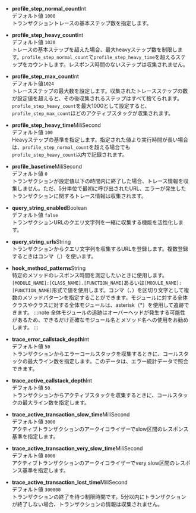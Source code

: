 -   **profile_step_normal_count**<span class='type'>Int</span><br/>
      デフォルト値 `1000`<br/>
      トランザクショントレースの基本ステップ数を指定します。

-   **profile_step_heavy_count**<span class='type'>Int</span><br/>
      デフォルト値 `1020`<br/>
      トレースの基本ステップを超えた場合、最大heavyステップ数を制限します。`profile_step_normal_count`で`profile_step_heavy_time`を超えるステップをカウントします。レスポンス時間のないステップは収集されません。

-   **profile_step_max_count**<span class='type'>Int</span><br/>
      デフォルト値`1024`<br/>
      トレースステップの最大数を設定します。収集されたトレースステップの数が設定値を超えると、その後収集されるステップはすべて捨てられます。`profile_step_heavy_count`を最大1000として設定すると、`profile_step_max_count`ほどのアクティブスタックが収集されます。

-   **profile_step_heavy_time**<span class='type'>MiliSecond</span><br/>
      デフォルト値 `100`<br/>
      Heavyステップの基準を指定します。指定された値より実行時間が長い場合は、`profile_step_normal_count`を超える場合でも`profile_step_heavy_count`以内で記録されます。

-   **profile_basetime**<span class='type'>MiliSecond</span><br/>
      デフォルト値 `0`<br/>
      トランザクションが設定値以下の時間内に終了した場合、トレース情報を収集しません。ただ、5分単位で最初に呼び出されたURL、エラーが発生したトランザクションに関するトレース情報は収集されます。

-   **query_string_enabled**<span class='type'>Boolean</span><br/>
      デフォルト値 `false`<br/>
      トランザクションURLのクエリ文字列を一緒に収集する機能を活性化します。

-   **query_string_urls**<span class='type'>String</span><br/>
      トランザクションからクエリ文字列を収集するURLを登録します。複数登録するときはコンマ（_,_）を使います。  

-   **hook_method_patterns**<span class='type'>String</span><br/>
        特定のメソッドのレスポンス時間を測定したいときに使用します。`[MODULE_NAME]:[CLASS_NAME].[FUNCTION_NAME]`あるいは`[MODULE_NAME]:[FUNCTION_NAME]`形式で値を使用します。コンマ（、）を区切り文字として複数のメソッドパターンを指定することができます。モジュールに対する全体クラスやクラスに対する全体モジュールは、asterisk（\*）を使用して追跡できます。 
    :::note
    全体モジュールの追跡はオーバーヘッドが発生する可能性があるため、できるだけ正確なモジュール名とメソッド名への使用をお勧めします。
    :::

-   **trace_error_callstack_depth**<span class='type'>Int</span><br/>
      デフォルト値 `50`<br/>
      トランザクションからエラーコールスタックを収集するときに、コールスタックの最大ライン数を指定します。このデータは、エラー統計データで照会できます。       

-   **trace_active_callstack_depth**<span class='type'>Int</span><br/>
      デフォルト値 `50`<br/>
      トランザクションからアクティブスタックを収集するときに、コールスタックの最大ライン数を指定します。

-   **trace_active_transaction_slow_time**<span class='type'>MiliSecond</span><br/>
      デフォルト値 `3000`<br/>
      アクティブトランザクションのアークイコライザーでslow区間のレスポンス基準を指定します。   

-   **trace_active_transaction_very_slow_time**<span class='type'>MiliSecond</span><br/>
      デフォルト値 `8000`<br/>
      アクティブトランザクションのアークイコライザーでvery slow区間のレスポンス基準を指定します。  

-   **trace_active_transaction_lost_time**<span class='type'>MiliSecond</span><br/>
      デフォルト値 `300000`<br/>
      トランザクションの終了を待つ制限時間です。5分以内にトランザクションが終了しない場合、トランザクションの情報は収集されません。 
